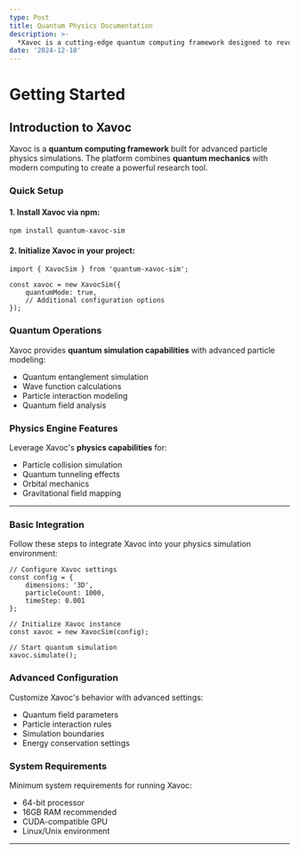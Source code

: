 ```yaml
---
type: Post
title: Quantum Physics Documentation
description: >-
  *Xavoc is a cutting-edge quantum computing framework designed to revolutionize particle physics simulations. This documentation provides comprehensive information about Xavoc's capabilities, integration processes, and technical specifications.*
date: '2024-12-10'
---
```



# Getting Started


## Introduction to Xavoc

Xavoc is a **quantum computing framework** built for advanced particle physics simulations. The platform combines **quantum mechanics** with modern computing to create a powerful research tool.

### Quick Setup

#### 1. Install Xavoc via npm:

```
npm install quantum-xavoc-sim
```

#### 2. Initialize Xavoc in your project:

```
import { XavocSim } from 'quantum-xavoc-sim';

const xavoc = new XavocSim({
    quantumMode: true,
    // Additional configuration options
});
```

### Quantum Operations

Xavoc provides **quantum simulation capabilities** with advanced particle modeling:

*   Quantum entanglement simulation
*   Wave function calculations
*   Particle interaction modeling
*   Quantum field analysis

### Physics Engine Features

Leverage Xavoc's **physics capabilities** for:

*   Particle collision simulation
*   Quantum tunneling effects
*   Orbital mechanics
*   Gravitational field mapping

***

### Basic Integration

Follow these steps to integrate Xavoc into your physics simulation environment:

```
// Configure Xavoc settings
const config = {
    dimensions: '3D',
    particleCount: 1000,
    timeStep: 0.001
};

// Initialize Xavoc instance
const xavoc = new XavocSim(config);

// Start quantum simulation
xavoc.simulate();
```

### Advanced Configuration

Customize Xavoc's behavior with advanced settings:

*   Quantum field parameters
*   Particle interaction rules
*   Simulation boundaries
*   Energy conservation settings

### System Requirements

Minimum system requirements for running Xavoc:

*   64-bit processor
*   16GB RAM recommended
*   CUDA-compatible GPU
*   Linux/Unix environment
***
